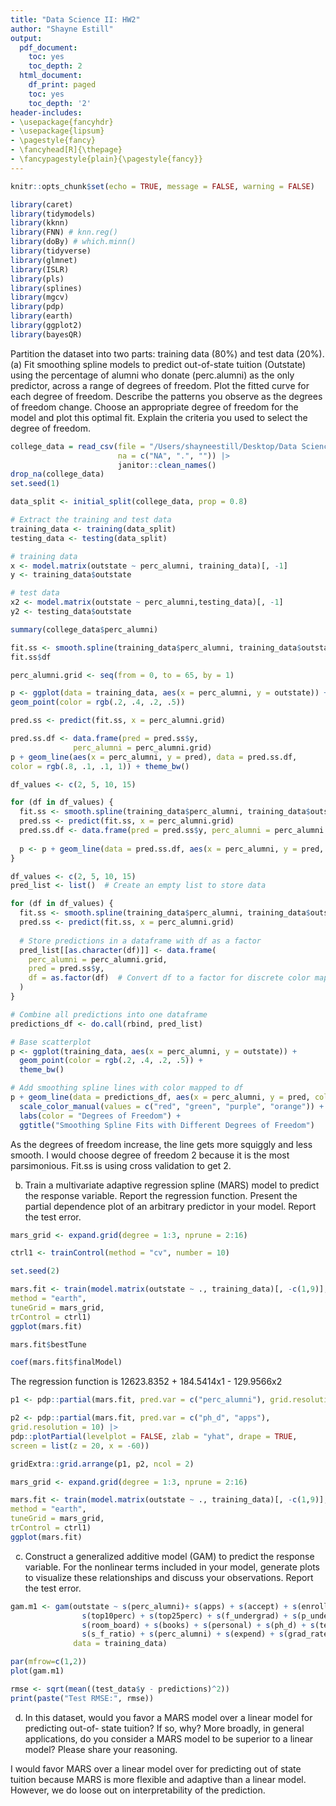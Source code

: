 ```yaml
---
title: "Data Science II: HW2" 
author: "Shayne Estill"
output:
  pdf_document:
    toc: yes
    toc_depth: 2
  html_document:
    df_print: paged
    toc: yes
    toc_depth: '2'
header-includes:
- \usepackage{fancyhdr}
- \usepackage{lipsum}
- \pagestyle{fancy}
- \fancyhead[R]{\thepage}
- \fancypagestyle{plain}{\pagestyle{fancy}}
--- 
```


```r
knitr::opts_chunk$set(echo = TRUE, message = FALSE, warning = FALSE)
```

```r
library(caret)
library(tidymodels)
library(kknn)
library(FNN) # knn.reg()
library(doBy) # which.minn()
library(tidyverse)
library(glmnet)
library(ISLR)
library(pls)
library(splines)
library(mgcv)
library(pdp)
library(earth)
library(ggplot2)
library(bayesQR)
```


Partition the dataset into two parts: training data (80%) and test data (20%).
(a) Fit smoothing spline models to predict out-of-state tuition (Outstate) using the percentage
of alumni who donate (perc.alumni) as the only predictor, across a range of degrees of
freedom. Plot the fitted curve for each degree of freedom. Describe the patterns you observe
as the degrees of freedom change. Choose an appropriate degree of freedom for the model
and plot this optimal fit. Explain the criteria you used to select the degree of freedom.
```r
college_data = read_csv(file = "/Users/shayneestill/Desktop/Data Science II/dsII_hw2/College.csv", 
                        na = c("NA", ".", "")) |>
                        janitor::clean_names()
drop_na(college_data)
set.seed(1)

data_split <- initial_split(college_data, prop = 0.8)

# Extract the training and test data
training_data <- training(data_split)
testing_data <- testing(data_split)

# training data
x <- model.matrix(outstate ~ perc_alumni, training_data)[, -1]
y <- training_data$outstate

# test data
x2 <- model.matrix(outstate ~ perc_alumni,testing_data)[, -1]
y2 <- testing_data$outstate
```

```r
summary(college_data$perc_alumni)
```


```r
fit.ss <- smooth.spline(training_data$perc_alumni, training_data$outstate)
fit.ss$df

perc_alumni.grid <- seq(from = 0, to = 65, by = 1)

p <- ggplot(data = training_data, aes(x = perc_alumni, y = outstate)) +
geom_point(color = rgb(.2, .4, .2, .5))

pred.ss <- predict(fit.ss, x = perc_alumni.grid)

pred.ss.df <- data.frame(pred = pred.ss$y,
              perc_alumni = perc_alumni.grid)
p + geom_line(aes(x = perc_alumni, y = pred), data = pred.ss.df,
color = rgb(.8, .1, .1, 1)) + theme_bw()
```

```r
df_values <- c(2, 5, 10, 15)  

for (df in df_values) {
  fit.ss <- smooth.spline(training_data$perc_alumni, training_data$outstate, df = df)
  pred.ss <- predict(fit.ss, x = perc_alumni.grid)
  pred.ss.df <- data.frame(pred = pred.ss$y, perc_alumni = perc_alumni.grid)
  
  p <- p + geom_line(data = pred.ss.df, aes(x = perc_alumni, y = pred, color = df))
}
```


```r
df_values <- c(2, 5, 10, 15)
pred_list <- list()  # Create an empty list to store data

for (df in df_values) {
  fit.ss <- smooth.spline(training_data$perc_alumni, training_data$outstate, df = df)
  pred.ss <- predict(fit.ss, x = perc_alumni.grid)
  
  # Store predictions in a dataframe with df as a factor
  pred_list[[as.character(df)]] <- data.frame(
    perc_alumni = perc_alumni.grid,
    pred = pred.ss$y,
    df = as.factor(df)  # Convert df to a factor for discrete color mapping
  )
}

# Combine all predictions into one dataframe
predictions_df <- do.call(rbind, pred_list)

# Base scatterplot
p <- ggplot(training_data, aes(x = perc_alumni, y = outstate)) +
  geom_point(color = rgb(.2, .4, .2, .5)) +
  theme_bw()

# Add smoothing spline lines with color mapped to df
p + geom_line(data = predictions_df, aes(x = perc_alumni, y = pred, color = df), size = 1) +
  scale_color_manual(values = c("red", "green", "purple", "orange")) +
  labs(color = "Degrees of Freedom") +
  ggtitle("Smoothing Spline Fits with Different Degrees of Freedom")

```

As the degrees of freedom increase, the line gets more squiggly and less smooth. 
I would choose degree of freedom 2 because it is the most parsimonious. Fit.ss is
using cross validation to get 2. 





(b) Train a multivariate adaptive regression spline (MARS) model to predict the response
variable. Report the regression function. Present the partial dependence plot of an arbitrary predictor in your model. Report the test error.

```r
mars_grid <- expand.grid(degree = 1:3, nprune = 2:16)

ctrl1 <- trainControl(method = "cv", number = 10)

set.seed(2)

mars.fit <- train(model.matrix(outstate ~ ., training_data)[, -c(1,9)], training_data$outstate,
method = "earth",
tuneGrid = mars_grid,
trControl = ctrl1)
ggplot(mars.fit)
```


```r
mars.fit$bestTune
```

```r
coef(mars.fit$finalModel)
```

The regression function is 12623.8352 + 184.5414x1 - 129.9566x2 
```r
p1 <- pdp::partial(mars.fit, pred.var = c("perc_alumni"), grid.resolution = 10) |> autoplot()

p2 <- pdp::partial(mars.fit, pred.var = c("ph_d", "apps"),
grid.resolution = 10) |>
pdp::plotPartial(levelplot = FALSE, zlab = "yhat", drape = TRUE,
screen = list(z = 20, x = -60))

gridExtra::grid.arrange(p1, p2, ncol = 2)
```

```r
mars_grid <- expand.grid(degree = 1:3, nprune = 2:16)

mars.fit <- train(model.matrix(outstate ~ ., training_data)[, -c(1,9)], training_data$outstate,
method = "earth",
tuneGrid = mars_grid,
trControl = ctrl1)
ggplot(mars.fit)
```


(c) Construct a generalized additive model (GAM) to predict the response variable. For the
nonlinear terms included in your model, generate plots to visualize these relationships and
discuss your observations. Report the test error.
```r
gam.m1 <- gam(outstate ~ s(perc_alumni)+ s(apps) + s(accept) + s(enroll) +
                s(top10perc) + s(top25perc) + s(f_undergrad) + s(p_undergrad) +
                s(room_board) + s(books) + s(personal) + s(ph_d) + s(terminal) +
                s(s_f_ratio) + s(perc_alumni) + s(expend) + s(grad_rate),
              data = training_data)

par(mfrow=c(1,2))
plot(gam.m1)

rmse <- sqrt(mean((test_data$y - predictions)^2))
print(paste("Test RMSE:", rmse))
```



(d) In this dataset, would you favor a MARS model over a linear model for predicting out-of-
state tuition? If so, why? More broadly, in general applications, do you consider a MARS
model to be superior to a linear model? Please share your reasoning.


I would favor MARS over a linear model over for predicting out of state tuition because MARS
is more flexible and adaptive than a linear model. However, we do loose out on interpretability of 
the prediction. 







